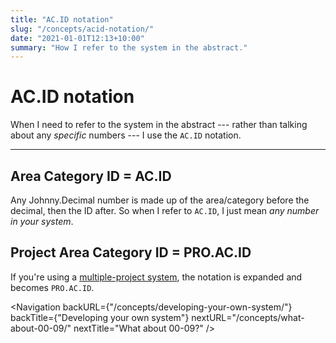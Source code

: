 ```yaml
---
title: "AC.ID notation"
slug: "/concepts/acid-notation/"
date: "2021-01-01T12:13+10:00"
summary: "How I refer to the system in the abstract."
---
```


# AC.ID notation

When I need to refer to the system in the abstract --- rather than talking about any _specific_ numbers --- I use the `AC.ID` notation.

---

<h2>
	Area Category ID = <span className="font-jdmono">AC.ID</span>
</h2>

Any Johnny.Decimal number is made up of the area/category before the decimal, then the ID after. So when I refer to `AC.ID`, I just mean _any number in your system_.

<h2>
	Project Area Category ID = <span className="font-jdmono">PRO.AC.ID</span>
</h2>

If you're using a [multiple-project system](/concepts/multiple-projects/), the notation is expanded and becomes `PRO.AC.ID`.

<Navigation
	backURL={"/concepts/developing-your-own-system/"}
	backTitle={"Developing your own system"}
	nextURL="/concepts/what-about-00-09/"
	nextTitle="What about 00-09?"
/>
